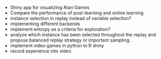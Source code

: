 - Shiny app for visualizing Atari Games
- Compare the performance of post-learning and online learning
- instance selection in replay instead of variable selection?
- implementing different backends
- implement entropy as a criteria for exploration?
- analyze which instance has been selected throughout the replay and propose balanced replay strategy or important sampling.
- implement video games in python to R shiny
- record experience into video
